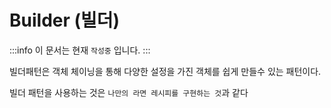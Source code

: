 # Builder (빌더)

:::info
이 문서는 현재 `작성중` 입니다.
:::

빌더패턴은 객체 체이닝을 통해 다양한 설정을 가진 객체를 쉽게 만들수 있는 패턴이다.

빌더 패턴을 사용하는 것은 `나만의 라면 레시피를 구현하는 것`과 같다